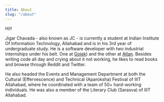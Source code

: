 ```yaml
---
title: About
slug: "/about"
---
```


Hi!!

Jigar Chavada - also known as JC - is currently a student at Indian Institute Of Information Technology, Allahabad and is in his 3rd year of undergraduate study. He is a software developer with two industrial internships under his belt. One at [Gojek](https://www.gojek.io/)) and the other at [Atlan](https://atlan.com/). Besides writing code all day and crying about it not working, he likes to read books and browse through Reddit and Twitter.

He also headed the Events and Management Department at both the Cultural (Effervescence) and Technical (Aparoksha) Festival of IIIT Allahabad, where he coordinated with a team of 50+ hard-working individuals. He was also a member of the Literary Club (Sarasva) of IIIT Allahabad.

